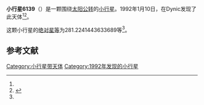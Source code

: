 {{Infobox planet
| bgcolour = #FFFFC0
| name = 6139 Naomi
| symbol = 
| image = 
| caption = 
| discovery = yes
| discovery_ref = 
| discoverer = {{link-ja|杉江淳|杉江淳}}
| discovery_site = [[Dynic|Dynic]] 
| discovered = 1992年1月10日
| designations = yes
| mp_name = 
| named_after = 
| alt_names = 1992 AD1/ 1966 DA / 1980 NE / 1989 NU1
| mp_category = [[主带小行星|主带小行星]]
| orbit_ref = <ref name="a">[http://ssd.jpl.nasa.gov/sbdb.cgi?sstr=6139 6139 Naomi] {{Wayback|url=http://ssd.jpl.nasa.gov/sbdb.cgi?sstr=6139 |date=20200820183400 }}，小行星數據庫瀏覽器（JPL Small-Body Database Browser）－[[美国国家航空航天局|美国国家航空航天局]]喷气推进实验室</ref>
| epoch = 2456400.5 (2013年4月18日更新)
| aphelion = {{convert|3.061832139322098|AU|km|3|abbr=on|lk=out}}
| perihelion = {{convert|2.265787951311911|AU|km|3|abbr=on}}
| semimajor = {{convert|2.663810045317004|AU|km|3|abbr=on}}
| eccentricity = 0.149418347
| period = 1588.010265 [[日|日]]<br />4.35[[儒略年|儒略年]]
| avg_speed = 
| inclination = 12.42587998986991
| asc_node = 270.3330949558454
| mean_anomaly = 
| arg_peri = 281.2241443633689
| satellites = 
| physical_characteristics = yes
| dimensions = 
| mass = 
| density = 
| surface_grav = 
| escape_velocity = 
| sidereal_day = 
| axial_tilt = 
| pole_ecliptic_lat = 
| pole_ecliptic_lon = 
| albedo = 
| temperatures= 
| temp_name1 = 
| mean_temp_1 = 
| max_temp_1 = 
| temp_name2 = 
| max_temp_2 = 
| spectral_type = 
| abs_magnitude = 281.2241443633689
}}

'''小行星6139'''（{{lang-en|6139 Naomi}}）是一颗围绕[[太阳|太阳]][[公转|公转]]的[[小行星|小行星]]。1992年1月10日，{{link-ja|杉江淳|杉江淳}}在Dynic发现了此天体<ref name="a" /><ref>{{cite news|title=小行星列表|url=http://cfa-www.harvard.edu/iau/lists/NumberedMPs.txt|accessdate=2013-07-08|newspaper=哈佛大学|archive-date=2008-05-17|archive-url=https://web.archive.org/web/20080517010638/http://cfa-www.harvard.edu/iau/lists/NumberedMPs.txt|dead-url=no}}</ref>。

这颗小行星的[[绝对星等|绝对星等]]为281.2241443633689等<ref name="a" />。

==参考文献==
{{reflist}}
{{Minor Planet Number|[[小行星6138|小行星6138]]|[[小行星6140|小行星6140]]}}

{{小天体}}

[[Category:小行星带天体|Category:小行星带天体]]
[[Category:1992年发现的小行星|Category:1992年发现的小行星]]

{{asteroid-stub}}